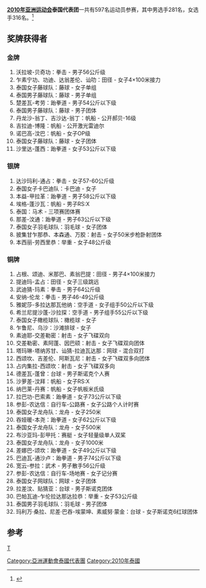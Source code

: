 {{noteTA|G1=Sports|G2=地名}}
{{Infobox Country Asian Games
|NOC=THA
|year=2010
|competitors= 621   
|sports=39
|flagbearer=
|location={{CHN}}[[廣州市|廣州市]]
|start_date={{Start date|2010|11|12}}
|end_date={{End date|2010|11|27}}
|gold=11
|silver=9
|bronze=32
|total=52
|rank=9
|previous=[[2006年亞洲運動會泰國代表團|2006]]
|next=[[2014年亞洲運動會泰國代表團|2014]]
}}

'''[[2010年亚洲运动会|2010年亚洲运动会]]泰国代表团'''一共有597名运动员参赛，其中男选手281名，女选手316名。<ref>{{Cite web |url=http://www.gz2010.cn/info/CHN_CHN/ZZ/ZZS102A_@@@@@@@@@@@@@@@@@CHN_NOC=THA.html |title=第16届亚洲运动会官方网站-泰国参赛项目 |accessdate=2010-11-18 |archive-date=2011-01-19 |archive-url=https://web.archive.org/web/20110119133949/http://www.gz2010.cn/info/CHN_CHN/ZZ/ZZS102A_@@@@@@@@@@@@@@@@@CHN_NOC=THA.html |dead-url=no }}</ref>

==奖牌获得者==
===金牌===
#沃拉坡-贝奇功：拳击 - 男子56公斤级
#乍素宁功、功迪、达翁差伦、讪叻：田径 - 女子4×100米接力
#泰国女子藤球队：藤球 - 女子单组
#泰国男子藤球队：藤球 - 男子单组
#楚差瓦-考劳：跆拳道 - 男子54公斤以下级
#泰国男子藤球队：藤球 - 男子团体
#丹龙沙-翁丁、吉沙达-翁丁：帆船 - 公开郝贝-16级
#吉拉迪-博隆：帆船 - 公开激光雷迪尔		
#诺巴高-汶巴：帆船 - 女子OP级		
#泰国女子藤球队：藤球 - 女子团体
#沙里达-蓬西：跆拳道 - 女子53公斤以下级
===银牌===
#达沙玛利-通占：拳击 - 女子57-60公斤级
#泰国女子卡巴迪队：卡巴迪 - 女子
#本益-甲拉革：跆拳道 - 男子58公斤以下级
#埃格-蓬沙瓦：帆船 - 男子RS:X
#泰国：马术 - 三项赛团体赛
#那差-汶通：跆拳道 - 男子63公斤以下级
#泰国女子羽毛球队：羽毛球 - 女子团体		
#披集甘乍那恭、本森通、万胶：射击 - 女子50米步枪卧射团体	
#本西丽-劳西里恭：举重 - 女子48公斤级
===铜牌===
#占根、颂迪、米那巴、素翁巴提：田径 - 男子4×100米接力
#提迪玛-孟占：田径 - 女子三级跳远
#武迪猜-玛素：拳击 - 男子64公斤级
#安纳-伦龙：拳击 - 男子46-49公斤级
#雅妮莎-多拉达那瓦他纳：空手道 - 女子组手50公斤以下级
#希兰尼提沙蓬-沙拉探：空手道 - 男子组手55公斤以下级	
#泰国女子橄榄球队：橄榄球 - 女子
#乍鲁尼、乌沙：沙滩排球 - 女子		
#素迪耶-交差勒密：射击 - 女子飞碟双向 
#交差勒密、素阿蓬、因巴硕：射击 - 女子飞碟双向团体
#塔玛琳-塔纳苏甘、讪猜-拉迪瓦达那：网球 - 混合双打
#西颂坎、吉差伦、阿斯瓦尼：射击 - 女子飞碟双多向团体
#占内集拉-西颂坎：射击 - 女子飞碟双多向
#德差瓦-蓬曾：台球 - 男子斯诺克个人赛
#沙萝差-汶拜：帆船 - 女子RS:X
#纳巴莱-丹赛：帆船 - 女子帆板米氏级
#拉巴功-巴索素：跆拳道 - 女子73公斤以下级
#参彭-农达信：自行车-公路赛 - 女子公路个人计时赛
#泰国女子龙舟队：龙舟 - 女子250米
#吞娅暖-本尧：跆拳道 - 女子62公斤以下级
#泰国女子龙舟队：龙舟 - 女子500米
#布沙亚玛-彭甲托：赛艇 - 女子轻量级单人双桨
#泰国女子龙舟队：龙舟 - 女子1000米
#差娜巴-颂坎：跆拳道 - 女子49公斤以下级
#巴迪瓦-通沙卢：跆拳道 - 男子74公斤以下级		
#宽云-参拉：武术 - 男子散手56公斤级		
#参彭-农达信：自行车-场地赛 - 女子记分赛	
#泰国女子网球队：网球 - 女子团体
#拉差汶、贴猜亚：台球 - 男子斯诺克团体		
#巴帕瓦迪-乍伦拉达那达拉恭：举重 - 女子53公斤级
#泰国男子羽毛球队：羽毛球 - 男子团体		
#玛利万·桑拉、尼差·巴吞-埃蒙坤、素威努·蒙金：台球 - 女子斯诺克6红球团体

==参考==
<references/>

{{2010年亚洲运动会代表团}}
[[分类:2010年亚洲运动会代表团|T]]
[[Category:亞洲運動會泰國代表團|Category:亞洲運動會泰國代表團]]
[[Category:2010年泰國|Category:2010年泰國]]